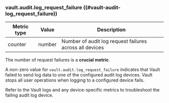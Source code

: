 ### vault.audit.log_request_failure ((#vault-audit-log_request_failure))

Metric type | Value   | Description
----------- | ------- | -----------
counter     | number  | Number of audit log request failures across all devices

The number of request failures is a **crucial metric**.

A non-zero value for `vault.audit.log_request_failure` indicates that Vault
failed to send log data to one of the configured audit log devices. Vault stops all
user operations when logging to a configured device fails.

Refer to the Vault logs and any device-specific metrics to troubleshoot the
failing audit log device.